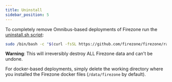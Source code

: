 ```yaml
---
title: Uninstall
sidebar_position: 5
---
```


To completely remove Omnibus-based deployments of Firezone run the [uninstall.sh
script](https://github.com/firezone/firezone/blob/master/scripts/uninstall.sh):

```bash
sudo /bin/bash -c "$(curl -fsSL https://github.com/firezone/firezone/raw/master/scripts/uninstall.sh)"
```

**Warning**: This will irreversibly destroy ALL Firezone data and can't be
undone.

For docker-based deployments, simply delete the working directory where
you installed the Firezone docker files (`/data/firezone` by default).
